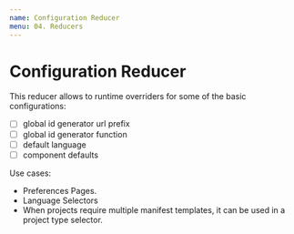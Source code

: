 ```yaml
---
name: Configuration Reducer
menu: 04. Reducers
---
```


# Configuration Reducer

This reducer allows to runtime overriders for some of the basic configurations:

- [ ] global id generator url prefix
- [ ] global id generator function
- [ ] default language
- [ ] component defaults

Use cases:
- Preferences Pages.
- Language Selectors
- When projects require multiple manifest templates, it can be used in a project type selector.
